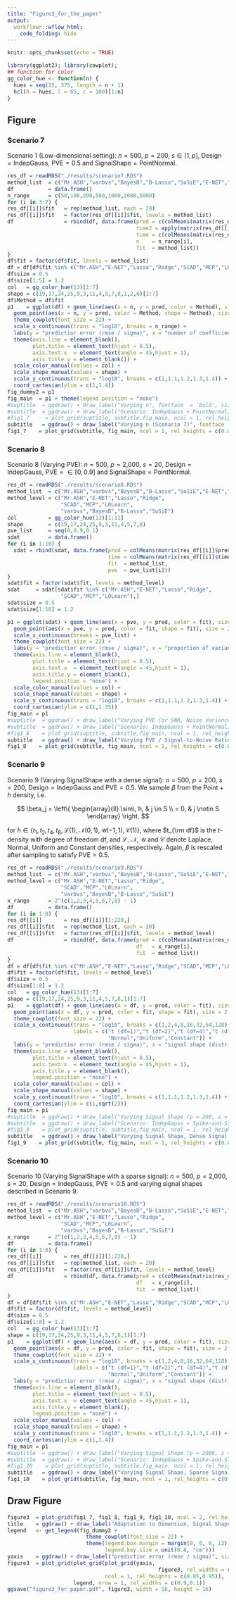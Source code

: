 ```yaml
---
title: "Figure3_for_the_paper"
output:
  workflowr::wflow_html:
    code_folding: hide
---
```


```r
knitr::opts_chunk$set(echo = TRUE)
```

```r
library(ggplot2); library(cowplot);
## function for color
gg_color_hue <- function(n) {
  hues = seq(15, 375, length = n + 1)
  hcl(h = hues, l = 65, c = 100)[1:n]
}
```

## Figure

### Scenario 7

Scenario 1 (Low-dimensional setting): $n = \textrm{500}$, $p = \textrm{200}$, $s \in [1,p]$, $\textrm{Design} = \textrm{IndepGauss}$, $\textrm{PVE} = 0.5$ and $\textrm{SignalShape} = \textrm{PointNormal}$.

```r
res_df = readRDS("./results/scenario7.RDS")
method_list  = c("Mr.ASH","varbvs","BayesB","B-Lasso","SuSiE","E-NET","Lasso","Ridge","SCAD","MCP","L0Learn")
df           = data.frame()
n_range      = c(50,100,200,500,1000,2000,5000)
for (i in 3:7) {
res_df[[i]]$fit   = rep(method_list, each = 20)
res_df[[i]]$fit   = factor(res_df[[i]]$fit, levels = method_list)
df                = rbind(df, data.frame(pred = c(colMeans(matrix(res_df[[i]]$pred, 20, 11))),
                                         time2 = apply(matrix(res_df[[i]]$time, 20, 11), 2, median),
                                         time = c(colMeans(matrix(res_df[[i]]$time, 20, 11))),
                                         n    = n_range[i],
                                         fit  = method_list))
}
df$fit = factor(df$fit, levels = method_list)
df = df[df$fit %in% c("Mr.ASH","E-NET","Lasso","Ridge","SCAD","MCP","L0Learn"),]
df$size = 0.5
df$size[1:5] = 1.2
col   = gg_color_hue(13)[1:7]
shape = c(19,17,24,25,9,3,11,4,5,7,8,1,2,6)[1:7]
df$Method = df$fit
p1    = ggplot(df) + geom_line(aes(x = n, y = pred, color = Method), size = df$size) +
  geom_point(aes(x = n, y = pred, color = Method, shape = Method), size = 2.5) +
  theme_cowplot(font_size = 22) +
  scale_x_continuous(trans = "log10", breaks = n_range) +
  labs(y = "predictior error (rmse / sigma)", x = "number of coefficients (p)") +
  theme(axis.line = element_blank(),
        plot.title = element_text(hjust = 0.5),
        axis.text.x  = element_text(angle = 45,hjust = 1),
        axis.title.y = element_blank()) +
  scale_color_manual(values = col) +
  scale_shape_manual(values = shape) +
  scale_y_continuous(trans = "log10", breaks = c(1,1.1,1.2,1.3,1.4)) +
  coord_cartesian(ylim = c(1,1.4))
fig_dummy2 = p1
fig_main  = p1 + theme(legend.position = "none")
#suptitle  = ggdraw() + draw_label("Varying n", fontface  = 'bold', size = 22) 
#subtitle  = ggdraw() + draw_label("Scenario: IndepGauss + PointNormal, n = 200-5000, p = 2000, s = 20, pve = 0.5", fontface  = 'bold', size = 22) 
#fig1_7     = plot_grid(suptitle, subtitle,fig_main, ncol = 1, rel_heights = c(0.04,0.04,0.95))
subtitle   = ggdraw() + draw_label("Varying n (Scenario 7)", fontface  = 'bold', size = 22)  
fig1_7    = plot_grid(subtitle, fig_main, ncol = 1, rel_heights = c(0.08,0.92))
```

### Scenario 8

Scenario 8 (Varying PVE): $n = \textrm{500}$, $p = \textrm{2,000}$, $s = \textrm{20}$, $\textrm{Design} = \textrm{IndepGauss}$, $\textrm{PVE} = \in [0,0.9]$ and $\textrm{SignalShape} = \textrm{PointNormal}$.

```r
res_df = readRDS("./results/scenario8.RDS")
method_list  = c("Mr.ASH","varbvs","BayesB","B-Lasso","SuSiE","E-NET","Lasso","Ridge","SCAD","MCP","L0Learn")
method_level = c("Mr.ASH","E-NET","Lasso","Ridge",
                 "SCAD","MCP","L0Learn",
                 "varbvs","BayesB","B-Lasso","SuSiE")
col          = gg_color_hue(13)[1:11]
shape        = c(19,17,24,25,9,3,11,4,5,7,8)
pve_list     = seq(0,0.9,0.1)
sdat         = data.frame()
for (i in 1:10) {
  sdat = rbind(sdat, data.frame(pred = colMeans(matrix(res_df[[i]]$pred, 20, 11)),
                                time = colMeans(matrix(res_df[[i]]$time, 20, 11)),
                                fit  = method_list,
                                pve  = pve_list[i]))
}
sdat$fit = factor(sdat$fit, levels = method_level)
sdat     = sdat[sdat$fit %in% c("Mr.ASH","E-NET","Lasso","Ridge",
                 "SCAD","MCP","L0Learn"),]
sdat$size = 0.5
sdat$size[1:10] = 1.2

p1 = ggplot(sdat) + geom_line(aes(x = pve, y = pred, color = fit), size = sdat$size) +
  geom_point(aes(x = pve, y = pred, color = fit, shape = fit), size = 2.5) +
  scale_x_continuous(breaks = pve_list) +
  theme_cowplot(font_size = 22) +
  labs(y = "predictior error (rmse / sigma)", x = "proportion of variance explained (pve)") +
  theme(axis.line = element_blank(),
        plot.title = element_text(hjust = 0.5),
        axis.text.x  = element_text(angle = 45,hjust = 1),
        axis.title.y = element_blank(),
        legend.position = "none") +
  scale_color_manual(values = col) +
  scale_shape_manual(values = shape) +
  scale_y_continuous(trans = "log10", breaks = c(1,1.1,1.2,1.3,1.4)) +
  coord_cartesian(ylim = c(1,1.35))
fig_main = p1
#suptitle  = ggdraw() + draw_label("Varying PVE (or SNR, Noise Variance)", fontface  = 'bold', size = 22) 
#subtitle  = ggdraw() + draw_label("Scenario: IndepGauss + PointNormal, n = 500, p = 2000, s = 20, pve = 0-0.9", fontface  = 'bold', size = 22) 
#fig1_8    = plot_grid(suptitle, subtitle,fig_main, ncol = 1, rel_heights = c(0.04,0.04,0.95))
subtitle   = ggdraw() + draw_label("Varying PVE / Signal-to-Noise Ratio (Scenario 8)", fontface  = 'bold', size = 22)  
fig1_8    = plot_grid(subtitle, fig_main, ncol = 1, rel_heights = c(0.08,0.92))
```

### Scenario 9

Scenario 9 (Varying SignalShape with a dense signal): $n = \textrm{500}$, $p = \textrm{200}$, $s = \textrm{200}$, $\textrm{Design} = \textrm{IndepGauss}$ and $\textrm{PVE} = 0.5$. We sample $\beta$ from the Point + $h$ density, i.e.

$$
\beta_j = \left\{ \begin{array}{ll} \sim\, h, & j \in S \\
= 0, & j \notin S \end{array} \right.
$$


for $h \in \{t_1,t_2, t_4, t_8, \mathcal{L}(1), \mathcal{N}(0,1), \mathcal{U}(-1,1),\mathcal{C}(1) \}$, where $t_{\rm df}$ is the $t$-density with degree of freedom df, and $\mathcal{L}$, $\mathcal{N}$, $\mathcal{U}$ and $\mathcal{C}$ denote Laplace, Normal, Uniform and Constant densities, respectively. Again, $\beta$ is rescaled after sampling to satisfy $\textrm{PVE} = 0.5$.

```r
res_df = readRDS("./results/scenario9.RDS")
method_list  = c("Mr.ASH","varbvs","BayesB","B-Lasso","SuSiE","E-NET","Lasso","Ridge","SCAD","MCP","L0Learn")
method_level = c("Mr.ASH","E-NET","Lasso","Ridge",
                 "SCAD","MCP","L0Learn",
                 "varbvs","BayesB","B-Lasso","SuSiE")
x_range      = 2^(c(1,2,3,4,5,6,7,8) - 1)
df           = data.frame()
for (i in 1:8) {
res_df[[i]]       = res_df[[i]][1:220,]
res_df[[i]]$fit   = rep(method_list, each = 20)
res_df[[i]]$fit   = factor(res_df[[i]]$fit, levels = method_level)
df                = rbind(df, data.frame(pred = c(colMeans(matrix(res_df[[i]]$pred, 20, 11))),
                                         df   = x_range[i],
                                         fit  = method_list))
}
df = df[df$fit %in% c("Mr.ASH","E-NET","Lasso","Ridge","SCAD","MCP","L0Learn"),]
df$fit = factor(df$fit, levels = method_level)
df$size = 0.5
df$size[1:8] = 1.2
col   = gg_color_hue(13)[1:7]
shape = c(19,17,24,25,9,3,11,4,5,7,8,1)[1:7]
p1    = ggplot(df) + geom_line(aes(x = df, y = pred, color = fit), size = df$size) +
  geom_point(aes(x = df, y = pred, color = fit, shape = fit), size = 2.5) +
  theme_cowplot(font_size = 22) +
  scale_x_continuous(trans = "log10", breaks = c(1,2,4,8,16,32,64,128),
                     labels = c("t (df=1)","t (df=2)","t (df=4)","t (df=8)","Laplace",
                                "Normal","Uniform","Constant")) +
  labs(y = "predictior error (rmse / sigma)", x = "signal shape (distribution of nonzero coefficients)") +
  theme(axis.line = element_blank(),
        plot.title = element_text(hjust = 0.5),
        axis.text.x  = element_text(angle = 45,hjust = 1),
        axis.title.y = element_blank(),
        legend.position = "none") +
  scale_color_manual(values = col) +
  scale_shape_manual(values = shape) +
  scale_y_continuous(trans = "log10", breaks = c(1,1.1,1.2,1.3,1.4)) +
  coord_cartesian(ylim = c(1,sqrt(2)))
fig_main = p1
#suptitle  = ggdraw() + draw_label("Varying Signal Shape (p = 200, s = 200)", fontface  = 'bold', size = 22) 
#subtitle  = ggdraw() + draw_label("Scenario: IndepGauss + Spike-and-Slab, n = 500, p = 200, s = 200, pve = 0.5", fontface  = 'bold', size = 22) 
#fig1_9    = plot_grid(suptitle, subtitle,fig_main, ncol = 1, rel_heights = c(0.04,0.04,0.95))
subtitle   = ggdraw() + draw_label("Varying Signal Shape, Dense Signal (Scenario 9)", fontface  = 'bold', size = 22)  
fig1_9    = plot_grid(subtitle, fig_main, ncol = 1, rel_heights = c(0.08,0.92))
```

### Scenario 10

Scenario 10 (Varying SignalShape with a sparse signal): $n = \textrm{500}$, $p = \textrm{2,000}$, $s = \textrm{20}$, $\textrm{Design} = \textrm{IndepGauss}$, $\textrm{PVE} = 0.5$ and varying signal shapes described in Scenario 9.

```r
res_df = readRDS("./results/scenario10.RDS")
method_list  = c("Mr.ASH","varbvs","BayesB","B-Lasso","SuSiE","E-NET","Lasso","Ridge","SCAD","MCP","L0Learn")
method_level = c("Mr.ASH","E-NET","Lasso","Ridge",
                 "SCAD","MCP","L0Learn",
                 "varbvs","BayesB","B-Lasso","SuSiE")
x_range      = 2^(c(1,2,3,4,5,6,7,8) - 1)
df           = data.frame()
for (i in 1:8) {
res_df[[i]]       = res_df[[i]][1:220,]
res_df[[i]]$fit   = rep(method_list, each = 20)
res_df[[i]]$fit   = factor(res_df[[i]]$fit, levels = method_level)
df                = rbind(df, data.frame(pred = c(colMeans(matrix(res_df[[i]]$pred, 20, 11))),
                                         df   = x_range[i],
                                         fit  = method_list))
}
df = df[df$fit %in% c("Mr.ASH","E-NET","Lasso","Ridge","SCAD","MCP","L0Learn"),]
df$fit = factor(df$fit, levels = method_level)
df$size = 0.5
df$size[1:8] = 1.2
col   = gg_color_hue(13)[1:7]
shape = c(19,17,24,25,9,3,11,4,5,7,8,1)[1:7]
p1    = ggplot(df) + geom_line(aes(x = df, y = pred, color = fit), size = df$size) +
  geom_point(aes(x = df, y = pred, color = fit, shape = fit), size = 2.5) +
  theme_cowplot(font_size = 22) +
  scale_x_continuous(trans = "log10", breaks = c(1,2,4,8,16,32,64,128),
                     labels = c("t (df=1)","t (df=2)","t (df=4)","t (df=8)","Laplace",
                                "Normal","Uniform","Constant")) +
  labs(y = "predictior error (rmse / sigma)", x = "signal shape (distribution of nonzero coefficients)") +
  theme(axis.line = element_blank(),
        plot.title = element_text(hjust = 0.5),
        axis.text.x  = element_text(angle = 45,hjust = 1),
        axis.title.y = element_blank(),
        legend.position = "none") +
  scale_color_manual(values = col) +
  scale_shape_manual(values = shape) +
  scale_y_continuous(trans = "log10", breaks = c(1,1.1,1.2,1.3,1.4)) +
  coord_cartesian(ylim = c(1,1.4))
fig_main = p1
#suptitle  = ggdraw() + draw_label("Varying Signal Shape (p = 2000, s = 20)", fontface  = 'bold', size = 22) 
#subtitle  = ggdraw() + draw_label("Scenario: IndepGauss + Spike-and-Slab, n = 500, p = 2000, s = 20, pve = 0.5", fontface  = 'bold', size = 22) 
#fig1_10    = plot_grid(suptitle, subtitle,fig_main, ncol = 1, rel_heights = c(0.04,0.04,0.95))
subtitle   = ggdraw() + draw_label("Varying Signal Shape, Sparse Signal (Scenario 10)", fontface  = 'bold', size = 22)  
fig1_10    = plot_grid(subtitle, fig_main, ncol = 1, rel_heights = c(0.08,0.92))
```

## Draw Figure

```r
figure3  = plot_grid(fig1_7, fig1_8, fig1_9, fig1_10, ncol = 2, rel_heights = c(0.5,0.55))
title    = ggdraw() + draw_label("Adaptation to Dimension, Signal Shape and PVE (Penalized Linear Regression)", fontface = 'bold', size = 22)
legend   <- get_legend(fig_dummy2 +
                         theme_cowplot(font_size = 22) +
                         theme(legend.box.margin = margin(0, 0, 0, 12),
                               legend.key.size = unit(0.8, "cm")))
yaxis    = ggdraw() + draw_label("predictior error (rmse / sigma)", size = 25, angle = 90)
figure3  = plot_grid(plot_grid(plot_grid(yaxis,
                                                figure3, rel_widths = c(0.03,0.97), nrow = 1),
                               ncol = 1, rel_heights = c(0.05,0.95)),
                     legend, nrow = 1, rel_widths = c(0.9,0.1))
ggsave("figure3_for_paper.pdf", figure3, width = 18, height = 16)
```